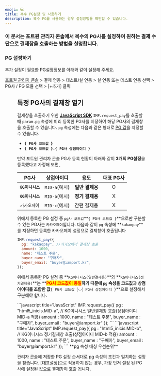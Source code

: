 ```yaml
---
emoji: 💻
title: 복수 PG설정 및 사용하기
description: 복수 PG를 사용하는 경우 설정방법을 확인할 수 있습니다.
---
```





### 이 문서는 포트원 관리자 콘솔에서 복수의 PG사를 설정하여 원하는 결제 수단으로 결제창을 호출하는 방법을 설명합니다.

### PG 설정하기
추가 설정이 필요한 PG설정정보를 아래와 같이 설정해 주세요.

[포트원 관리자 콘솔](https://admin.portone.io/) > 결제 연동 > 테스트/실 연동 > 실 연동 또는 테스트 연동 선택 > PG사 / PG 모듈 선택 > [+추가] 클릭

<Figure src={image1} />

## 특정 PG사의 결제창 열기 <a href="#pg" id="pg"></a>

결제창을 호출하기 위한 [**JavaScript SDK**](../sdk/javascript-sdk-old/readme) `IMP.request_pay`를 호출할 때 `param.pg` 속성에 미리 등록한 PG사를 지정하여 해당 PG사의 결제창을 호출할 수 있습니다. `pg` 속성에는 다음과 같은 형태로 [PG 값](https://docs.iamport.kr/sdk/javascript-sdk?lang=ko#request_pay-pg)을 지정할 수 있습니다.

- **`{ PG사 코드값 }`**
- **`{ PG사 코드값 }.{ PG사 상점아이디 }`**

만약 포트원 관리자 콘솔 PG사 등록 현황이 아래와 같이 **3개의 PG설정**을 등록했다고 가정해 보면,

|       PG사       |  상점아이디   |      용도       | 대표 PG사 |
| :--------------: | :-----------: | :-------------: | :-------: |
| **`KG이니시스`** | `MID-a`(예시) | **일반 결제용** |     O     |
| **`KG이니시스`** | `MID-b`(예시) | **정기 결제용** |     X     |
|   `카카오페이`   | `MID-c`(예시) |   간편 결제용   |     X     |

위에서 등록한 PG 설정 중 `pg사 코드값`\*\*`{ PG사 코드값 }`\*\*으로만 구분할 수 있는 PG사는 `카카오페이`입니다. 다음과 같이 `pg` 속성에 \*\*`kakaopay`\*\*를 지정하면 등록한 카카오페이 설정으로 결제창이 호출됩니다

```javascript title="client-side"
IMP.request_pay({
  pg: "kakaopay", //카카오페이 결제창 호출
  amount: 1000,
  name: "테스트 주문",
  buyer_name: "구매자",
  buyer_email: "buyer@iamport.kr",
});
```

위에서 등록한 PG 설정 중 \*\*`KG이니시스(일반결제용)`\*\*와 \*\*`KG이니시스(정기결제용)`\*\*는 \*\*<mark style="color:red;">**PG사 코드값이 동일**</mark>**하기 때문에 `pg` 속성을 코드값과 상점아이디를 조합한 값**`{ PG사 코드값 }.{ PG사 상점아이디 }`\*\*으로 설정해서 구분해야 합니다.

<Tabs>
<Tab title="KG이니시스 일반결제창 호출">
```javascript title="JavaScript"
IMP.request_pay({
    pg : "html5_inicis.MID-a",  // KG이니시스 일반결제창 호출(상점아이디 MID-a 적용)
    amount : 1000,
    name : "테스트 주문",
    buyer_name : "구매자",
    buyer_email : "buyer@iamport.kr"
  });
```

</Tab>

<Tab title="KG이니시스 정기결제창 호출">
```javascript title="JavaScript"
IMP.request_pay({
    pg : "html5_inicis.MID-b",  // KG이니시스 정기결제창 호출(상점아이디 MID-b 적용)
    amount : 1000,
    name : "테스트 주문",
    buyer_name : "구매자",
    buyer_email : "buyer@iamport.kr"
  });
```

</Tab>
</Tabs>

<Hint style="info">
**pg 속성 매칭 우선순위**

관리자 콘솔에 저장한 PG 설정 순서대로 pg 속성의 조건과 일치하는 설정을 찾습니다.
[대표설정]으로 적용하지 않는 경우, 가장 먼저 설정 된 PG사에 설정된 값으로 결제창이 호출 됩니다.
<Figure src={image2} />

</Hint>
